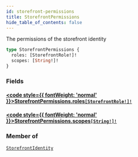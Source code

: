```yaml
---
id: storefront-permissions
title: StorefrontPermissions
hide_table_of_contents: false
---
```








The permissions of the storefront identity

```graphql
type StorefrontPermissions {
  roles: [StorefrontRole!]!
  scopes: [String!]!
}
```


### Fields

#### [<code style={{ fontWeight: 'normal' }}>StorefrontPermissions.<b>roles</b></code>](#)<Bullet />[`[StorefrontRole!]!`](/demand/api/graphql-admin/reference/enums/storefront-role) <Badge class="secondary" text="non-null"/> <Badge class="secondary" text="enum"/>
> 
> 

#### [<code style={{ fontWeight: 'normal' }}>StorefrontPermissions.<b>scopes</b></code>](#)<Bullet />[`[String!]!`](/demand/api/graphql-admin/reference/scalars/string) <Badge class="secondary" text="non-null"/> <Badge class="secondary" text="scalar"/>
> 
> 



### Member of

[`StorefrontIdentity`](/demand/api/graphql-admin/reference/objects/storefront-identity)  <Badge class="secondary" text="object"/>



